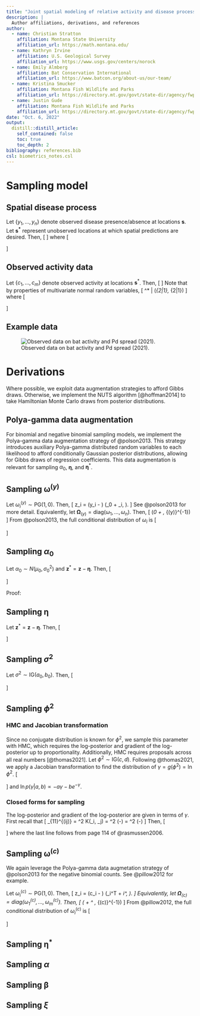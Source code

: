 ```yaml
---
title: "Joint spatial modeling of relative activity and disease processes"
description: |
  Author affiliations, derivations, and references
author:
  - name: Christian Stratton
    affiliation: Montana State University
    affiliation_url: https://math.montana.edu/
  - name: Kathryn Irvine
    affiliation: U.S. Geological Survey
    affiliation_url: https://www.usgs.gov/centers/norock
  - name: Emily Almberg
    affiliation: Bat Conservation International
    affiliation_url: https://www.batcon.org/about-us/our-team/
  - name: Kristina Smucker
    affiliation: Montana Fish Wildlife and Parks
    affiliation_url: https://directory.mt.gov/govt/state-dir/agency/fwp
  - name: Justin Gude
    affiliation: Montana Fish Wildlife and Parks
    affiliation_url: https://directory.mt.gov/govt/state-dir/agency/fwp
date: "Oct. 6, 2022"
output: 
  distill::distill_article:
    self_contained: false
    toc: true
    toc_depth: 2
bibliography: references.bib
csl: biometrics_notes.csl
---
```


# Sampling model

## Spatial disease process

Let $\{y_1, \dots, y_n\}$ denote observed disease presence/absence at locations $\boldsymbol{s}$. Let $\boldsymbol{s^*}$ represent unobserved locations at which spatial predictions are desired. Then,
\[
\begin{split}
y_i &\sim \text{Bernoulli}(\pi_i) \\
\text{logit}(\pi_i) &= \alpha_0 + \eta_i \\
\begin{bmatrix}
\boldsymbol{\eta} \\ \boldsymbol{\eta^*}
\end{bmatrix} &\sim 
\mathcal{N}\left( 
\begin{bmatrix}
\boldsymbol{0} \\ \boldsymbol{0}
\end{bmatrix}, 
\begin{bmatrix}
\boldsymbol{\Sigma}_{11} &  \boldsymbol{\Sigma}_{12} \\
\boldsymbol{\Sigma}_{21} &  \boldsymbol{\Sigma}_{22}
\end{bmatrix}
\right)
\end{split}
\]
where
\[
\begin{split}
\Sigma_{11}^{(ij)} &= \sigma^2 K(\boldsymbol{s}_i, \boldsymbol{s}_j) = \sigma^2 \exp\left(-\frac{||\boldsymbol{s}_i - \boldsymbol{s}_j||^2}{2\phi^2}\right) \\
\Sigma_{22}^{(ij)} &= \sigma^2 K(\boldsymbol{s}^*_i, \boldsymbol{s}^*_j) = \sigma^2 \exp\left(-\frac{||\boldsymbol{s}^*_i - \boldsymbol{s}^*_j||^2}{2\phi^2}\right) \\
\Sigma_{12}^{(ij)} &= \sigma^2 K(\boldsymbol{s}_i, \boldsymbol{s}^*_j) = \sigma^2 \exp\left(-\frac{||\boldsymbol{s}_i - \boldsymbol{s}^*_j||^2}{2\phi^2}\right)
\end{split}
\]

## Observed activity data

Let $\{c_1, \dots, c_m\}$ denote observed activity at locations $\boldsymbol{s}^*$. Then,
\[
\begin{split}
c_i &\sim \text{NB}(\xi, p_i) \\
\text{logit}(p_i) &= \boldsymbol{x}_i^T\boldsymbol{\beta} + \alpha \eta_i^*
\end{split}
\]
Note that by properties of multivariate normal random variables,
\[
\boldsymbol{\eta}^* | \boldsymbol{\eta} \sim \mathcal{N}(\boldsymbol{\mu}_{2|1}, \boldsymbol{\Sigma}_{2|1})
\]
where
\[
\begin{split}
\boldsymbol{\Sigma}_{2|1} &= \boldsymbol{\Sigma}_{22} - \boldsymbol{\Sigma}_{21}\boldsymbol{\Sigma}^{-1}_{11}\boldsymbol{\Sigma}_{12} \\
\boldsymbol{\mu}_{2|1} &= \boldsymbol{\Sigma}_{21} \boldsymbol{\Sigma}^{-1}_{11}\boldsymbol{\eta}
\end{split}
\]

## Example data

![Observed data on bat activity and Pd spread (2021).](combo_2021.png)

# Derivations

Where possible, we exploit data augmentation strategies to afford Gibbs draws. Otherwise, we implement the NUTS algorithm [@hoffman2014] to take Hamiltonian Monte Carlo draws from posterior distributions.

## Polya-gamma data augmentation

For binomial and negative binomial sampling models, we implement the Polya-gamma data augmentation strategy of @polson2013. This strategy introduces auxiliary Polya-gamma distributed random variables to each likelihood to afford conditionally Gaussian posterior distributions, allowing for Gibbs draws of regression coefficients. This data augmentation is relevant for sampling $\alpha_0$, $\boldsymbol{\eta}$, and $\boldsymbol{\eta}^*$. 

## Sampling $\boldsymbol{\omega}^{(y)}$

Let $\omega^{(y)}_i \sim \text{PG}(1, 0)$. Then,
\[
z_i = \frac{1}{\omega_i}\left(y_i - \frac{1}{2}\right) \sim \mathcal{N}\left(\alpha_0 + \eta_i, \frac{1}{\omega_i} \right).
\]
See @polson2013 for more detail. Equivalently, let $\boldsymbol{\Omega}_{(y)} = \text{diag}(\omega_1, \dots, \omega_n)$. Then,
\[
\boldsymbol{z} \sim \mathcal{N}\left(\alpha_0 \boldsymbol{1} + \boldsymbol{\eta}, \boldsymbol{\Omega}_{(y)}^{-1}\right)
\]
From @polson2013, the full conditional distribution of $\omega_i$ is
\[
\begin{split}
\omega_i | \cdot \sim \text{PG}(1, \alpha_0 + \eta_i)
\end{split}
\]

## Sampling $\alpha_0$

Let $\alpha_0 \sim N(\mu_0, \sigma_0^2)$ and $\boldsymbol{z}^* = \boldsymbol{z} - \boldsymbol{\eta}$. Then,
\[
\begin{split}
\alpha_0 | \cdot &\sim \mathcal{N}(m, V) \\
V &= \left(tr(\boldsymbol{\Omega}_{(y)}) + \frac{1}{\sigma_0^2}\right)^{-1} \\
m &= V \left(\boldsymbol{\omega} \cdot \boldsymbol{z}^* + \frac{\mu_0}{\sigma_0^2} \right)
\end{split}
\]

Proof:

## Sampling $\boldsymbol{\eta}$

Let $\boldsymbol{z}^* = \boldsymbol{z} - \boldsymbol{\eta}$. Then,
\[
\begin{split}
\boldsymbol{\eta} | \cdot &\sim \mathcal{N}(\boldsymbol{m}, \boldsymbol{V}) \\
\boldsymbol{V} &= \left(\boldsymbol{\Omega}_{(y)} + \boldsymbol{\Sigma}^{-1}_{11}\right)^{-1} \\
\boldsymbol{m} &= \boldsymbol{V} \left(\boldsymbol{\Omega}_{(y)} \boldsymbol{z}^*\right)
\end{split}
\]


## Sampling $\sigma^2$

Let $\sigma^2 \sim \text{IG}(a_0, b_0)$. Then,
\[
\begin{split}
\sigma^2 | \cdot &\sim \text{IG}(a, b) \\
a &= a_0 + \frac{n}{2} \\
b &= b_0 + \frac{1}{2} \boldsymbol{\eta}^T K(\boldsymbol{s}, \boldsymbol{s}') \boldsymbol{\eta}
\end{split}
\]

## Sampling $\phi^2$

### HMC and Jacobian transformation

Since no conjugate distribution is known for $\phi^2$, we sample this parameter with HMC, which requires the log-posterior and gradient of the log-posterior up to proportionality. Additionally, HMC requires proposals across all real numbers [@thomas2021]. Let $\phi^2 \sim \text{IG}(c, d)$. Following @thomas2021, we apply a Jacobian transformation to find the distribution of $\gamma = g(\phi^2) =  \ln \phi^2$. 
\[
\begin{split}
p(\gamma | a, b) &= p_{\phi^2}(g^{-1}(\gamma)) \left|\frac{d \phi^2}{d \gamma} \right| \\
&= \frac{b^a}{\Gamma(a)} \left(e^\gamma\right)^{-a - 1} \exp\left( -\frac{b}{e^\gamma}\right) e^\gamma \\
&= \frac{b^a}{\Gamma(a)} e^{-a\gamma}\exp\left( -\frac{b}{e^\gamma}\right) \\
&\propto e^{-a \gamma} \exp\left( -\frac{b}{e^\gamma}\right)
\end{split}
\]
and $\ln p(\gamma | a, b) \propto -a\gamma - be^{-\gamma}$.

### Closed forms for sampling

The log-posterior and gradient of the log-posterior are given in terms of $\gamma$. First recall that 
\[
\Sigma_{11}^{(ij)} = \sigma^2 K(\boldsymbol{s}_i, \boldsymbol{s}_j) = \sigma^2 \exp\left(-\frac{||\boldsymbol{s}_i - \boldsymbol{s}_j||^2}{2\phi^2}\right) = \sigma^2 \exp\left(-\frac{||\boldsymbol{s}_i - \boldsymbol{s}_j||^2}{2e^\gamma}\right)
\]
Then,
\[
\begin{split}
\ln p(\gamma | \cdot) &\propto p(\boldsymbol{\eta} | \cdot) p(\gamma) \\
&\propto -\frac{1}{2} \ln|\boldsymbol{\Sigma}_{11}| - \frac{1}{2} \boldsymbol{\eta}^T \boldsymbol{\Sigma}^{-1}_{11} \boldsymbol{\eta} -a\gamma - be^{-\gamma} \\
\nabla_\gamma  \ln p(\gamma | \cdot) &\propto \frac{1}{2}\text{tr}\left(\left[\boldsymbol{\Sigma}^{-1}_{11} \boldsymbol{\eta} \boldsymbol{\eta}^T \boldsymbol{\Sigma}^{-1}_{11} - \boldsymbol{\Sigma}^{-1}_{11}\right] \frac{\partial \boldsymbol{\Sigma}^{-1}_{11}}{\partial \gamma}\right) - a + b e^{-\gamma}
\end{split} 
\]
where the last line follows from page 114 of @rasmussen2006. 

## Sampling $\boldsymbol{\omega}^{(c)}$

We again leverage the Polya-gamma data augmetation strategy of @polson2013 for the negative binomial counts. See @pillow2012 for example.

Let $\omega^{(c)}_i \sim \text{PG}(1, 0)$. Then,
\[
z_i = \frac{1}{2\omega^{(c)}_i}\left(c_i - \xi\right) \sim \mathcal{N}\left(\boldsymbol{x}_i^T \boldsymbol{\beta} + \eta_i^*\alpha, \frac{1}{\omega_i} \right).
\]
Equivalently, let $\boldsymbol{\Omega}_{(c)} = \text{diag}(\omega^{(c)}_1, \dots, \omega^{(c)}_m)$. Then,
\[
\boldsymbol{z} \sim \mathcal{N}\left(\boldsymbol{X}\boldsymbol{\beta} + \boldsymbol{\eta}^* \alpha, \boldsymbol{\Omega}_{(c)}^{-1}\right)
\]
From @pillow2012, the full conditional distribution of $\omega^{(c)}_i$ is
\[
\begin{split}
\omega^{(c)}_i | \cdot \sim \text{PG}(c_i + \xi, \boldsymbol{x}_i^T \boldsymbol{\beta} + \eta_i^*\alpha)
\end{split}
\]

## Sampling $\boldsymbol{\eta}^*$

## Sampling $\alpha$

## Sampling $\boldsymbol{\beta}$

## Sampling $\xi$


